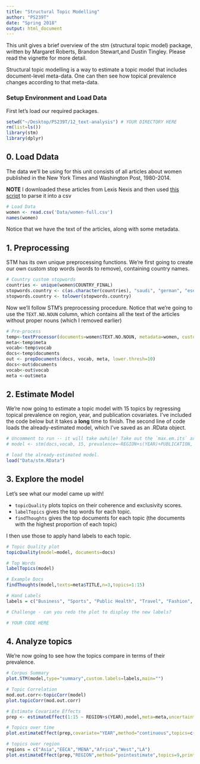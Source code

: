 ```yaml
---
title: "Structural Topic Modelling"
author: "PS239T"
date: "Spring 2018"
output: html_document
---
```


This unit gives a brief overview of the stm (structural topic model) package, written by Margaret Roberts, Brandon Stewart,and Dustin Tingley. Please read the vignette for more detail.

Structural topic modelling is a way to estimate a topic model that includes document-level meta-data. One can then see how topical prevalence changes according to that meta-data.

### Setup Environment and Load Data

First let's load our required packages.

```r
setwd("~/Desktop/PS239T/12_text-analysis") # YOUR DIRECTORY HERE
rm(list=ls())
library(stm)
library(dplyr)
```

## 0. Load Ddata

The data we'll be using for this unit consists of all articles about women published in the New York Times and Washington Post, 1980-2014. 

**NOTE** I downloaded these articles from Lexis Nexis and then used [this script](http://nealcaren.web.unc.edu/cleaning-up-lexisnexis-files/) to parse it into a csv

```r
# Load Data
women <- read.csv('Data/women-full.csv')
names(women)
```

Notice that we have the text of the articles, along with some metadata.

## 1. Preprocessing

STM has its own unique preprocessing functions. We're first going to create our own custom stop words (words to remove), containing country names.

```r
# Country custom stopwords
countries <- unique(women$COUNTRY_FINAL)
stopwords.country <- c(as.character(countries), "saudi", "german", "ese", "ian")
stopwords.country <- tolower(stopwords.country)
```

Now we'll follow STM's preprocessing procedure. Notice that we're going to use the `TEXT.NO.NOUN` column, which contains all the text of the articles without proper nouns (which I removed earlier)

```r
# Pre-process
temp<-textProcessor(documents=women$TEXT.NO.NOUN, metadata=women, customstopwords=stopwords.country)
meta<-temp$meta
vocab<-temp$vocab
docs<-temp$documents
out <- prepDocuments(docs, vocab, meta, lower.thresh=10)
docs<-out$documents
vocab<-out$vocab
meta <-out$meta
```

## 2. Estimate Model

We're now going to estimate a topic model with 15 topics by regressing topical prevalence on region, year, and publication covariates. I've included the code below but it takes a **long** time to finish. The second line of code loads the already-estimated model, which I've saved as an .RData object.

```r
# Uncomment to run -- it will take awhile! Take out the `max.em.its` argument to run to convergence.
# model <- stm(docs,vocab, 15, prevalence=~REGION+s(YEAR)+PUBLICATION, data=meta, seed = 15, max.em.its = 50)

# load the already-estimated model.
load("Data/stm.RData")
```

## 3. Explore the model

Let's see what our model came up with! 

- `topicQuality` plots topics on their coherence and exclusivity scores.
- `labelTopics` gives the top words for each topic. 
- `findThoughts` gives the top documents for each topic (the documents with the highest proportion of each topic)

I then use those to apply hand labels to each topic.

```r
# Topic Quality plot
topicQuality(model=model, documents=docs)

# Top Words
labelTopics(model)

# Example Docs
findThoughts(model,texts=meta$TITLE,n=3,topics=1:15)

# Hand Labels
labels = c("Business", "Sports", "Public Health", "Travel", "Fashion", "UN", "Sexual Assault", "Combat", "Women's Rights and Gender Equality", "Politics", "Profiles", "Human Interest", "Marriage & Family", "Religion", "Reproductive & Personal Health")

# Challenge - can you redo the plot to display the new labels? 

# YOUR CODE HERE
```

## 4. Analyze topics

We're now going to see how the topics compare in terms of their prevalence. 

```r
# Corpus Summary
plot.STM(model,type="summary",custom.labels=labels,main="")

# Topic Correlation
mod.out.corr<-topicCorr(model)
plot.topicCorr(mod.out.corr)

# Estimate Covariate Effects
prep <- estimateEffect(1:15 ~ REGION+s(YEAR),model,meta=meta,uncertainty="Global",documents=docs)

# Topics over time
plot.estimateEffect(prep,covariate="YEAR",method="continuous",topics=c(14, 3),printlegend=TRUE,xlab="Year",xlim=c(1980,2014),main = "Comparing Topics over Time",labeltype="custom",custom.labels=c("Religion", "Public Health"),ylim=c(0,.25),nsims=200)

# topics over region
regions = c("Asia","EECA","MENA","Africa","West","LA")
plot.estimateEffect(prep,"REGION",method="pointestimate",topics=9,printlegend=TRUE,labeltype="custom",custom.labels=regions,main="Women's Rights",ci.level=.95,nsims=100)
```
